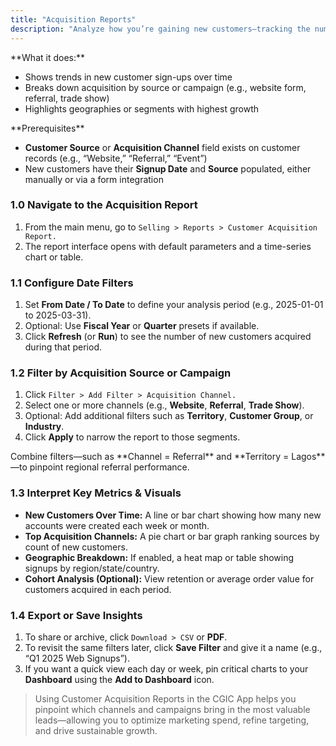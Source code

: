```yaml
---
title: "Acquisition Reports"
description: "Analyze how you’re gaining new customers—tracking the number of sign-ups, sources, and channels—to optimize marketing and sales strategies within the CGIC App."
---
```


<Card title="Overview" icon="sparkles">
  **What it does:**

  - Shows trends in new customer sign-ups over time
  - Breaks down acquisition by source or campaign (e.g., website form, referral, trade show)
  - Highlights geographies or segments with highest growth
</Card>

<Info>
  **Prerequisites**

  - **Customer Source** or **Acquisition Channel** field exists on customer records (e.g., “Website,” “Referral,” “Event”)
  - New customers have their **Signup Date** and **Source** populated, either manually or via a form integration
</Info>

### 1.0 Navigate to the Acquisition Report

1. From the main menu, go to `Selling > Reports > Customer Acquisition Report.`
2. The report interface opens with default parameters and a time-series chart or table.

### 1.1 Configure Date Filters

1. Set **From Date / To Date** to define your analysis period (e.g., 2025-01-01 to 2025-03-31).
2. Optional: Use **Fiscal Year** or **Quarter** presets if available.
3. Click **Refresh** (or **Run**) to see the number of new customers acquired during that period.

### 1.2 Filter by Acquisition Source or Campaign

1. Click `Filter > Add Filter > Acquisition Channel. `
2. Select one or more channels (e.g., **Website**, **Referral**, **Trade Show**).
3. Optional: Add additional filters such as **Territory**, **Customer Group**, or **Industry**.
4. Click **Apply** to narrow the report to those segments.

<Tip>
  Combine filters—such as **Channel = Referral** and **Territory = Lagos**—to pinpoint regional referral performance.
</Tip>

### 1.3 Interpret Key Metrics & Visuals

- **New Customers Over Time:** A line or bar chart showing how many new accounts were created each week or month.
- **Top Acquisition Channels:** A pie chart or bar graph ranking sources by count of new customers.
- **Geographic Breakdown:** If enabled, a heat map or table showing signups by region/state/country.
- **Cohort Analysis (Optional):** View retention or average order value for customers acquired in each period.

### 1.4 Export or Save Insights

1. To share or archive, click `Download > CSV` or **PDF**.
2. To revisit the same filters later, click **Save Filter** and give it a name (e.g., “Q1 2025 Web Signups”).
3. If you want a quick view each day or week, pin critical charts to your **Dashboard** using the **Add to Dashboard** icon.

> Using Customer Acquisition Reports in the CGIC App helps you pinpoint which channels and campaigns bring in the most valuable leads—allowing you to optimize marketing spend, refine targeting, and drive sustainable growth.